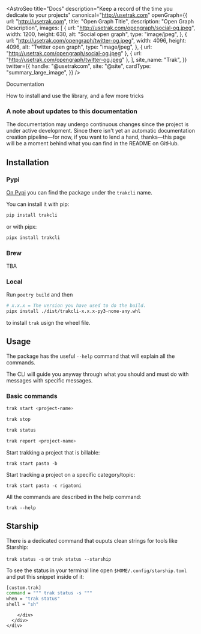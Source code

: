 
<AstroSeo
  title="Docs"
  description="Keep a record of the time you dedicate to your projects"
  canonical="http://usetrak.com"
  openGraph={{
    url: "http://usetrak.com",
    title: "Open Graph Title",
    description: "Open Graph Description",
    images: [
      {
        url: "http://usetrak.com/opengraph/social-og.jpeg",
        width: 1200,
        height: 630,
        alt: "Social open graph",
        type: "image/jpeg",
      },
      {
        url: "http://usetrak.com/opengraph/twitter-og.jpeg",
        width: 4096,
        height: 4096,
        alt: "Twitter open graph",
        type: "image/jpeg",
      },
      { url: "http://usetrak.com/opengraph/social-og.jpeg" },
      { url: "http://usetrak.com/opengraph/twitter-og.jpeg" },
    ],
    site_name: "Trak",
  }}
  twitter={{
    handle: "@usetrakcom",
    site: "@site",
    cardType: "summary_large_image",
  }}
/>
<BaseLayout>
  <Navigation />
  <section aria-labelledby="documentation-title" id="documentation">
    <div class="mx-auto w-full lg:px-24 max-w-7xl md:px-12 items-center px-8 py-24 scroll-mt-12">
      <div>
        <div class="max-w-2xl mx-auto">
          <p class="text-black font-extrabold lg:text-5xl text-4xl tracking-tight">Documentation</p>
          <p class="text-gray-500 lg:text-xl max-w-2xl mt-4 mx-auto text-base">How to install and use the library, and a few more tricks</p>
        </div>
        <div class="max-w-2xl prose mt-12 mx-auto">

### A note about updates to this documentation

The documentation may undergo continuous changes since the project is under active development.
Since there isn't yet an automatic documentation creation pipeline—for now,
if you want to lend a hand, thanks—this page will be a moment behind what you can find in the README on GitHub.

## Installation

### Pypi

[On Pypi](https://pypi.org/project/trakcli/) you can find the package under the `trakcli` name.

You can install it with pip:

```bash
pip install trakcli
```

or with pipx:

```bash
pipx install trakcli
```
### Brew

TBA
### Local

Run `poetry build` and then

```bash
# x.x.x = The version you have used to do the build.
pipx install ./dist/trakcli-x.x.x-py3-none-any.whl
```

to install `trak` usign the wheel file.


## Usage

The package has the useful `--help` command that will explain all the commands.

The CLI will guide you anyway through what you should and must do with messages with specific messages.

### Basic commands

```bash
trak start <project-name>

trak stop

trak status

trak report <project-name>
```

Start trakking a project that is billable:

`trak start pasta -b`

Start tracking a project on a specific category/topic:

`trak start pasta -c rigatoni`

All the commands are described in the help command:

`trak --help`

## Starship

There is a dedicated command that ouputs clean strings for tools like Starship:

`trak status -s` or `trak status --starship`

To see the status in your terminal line open `$HOME/.config/starship.toml`
and put this snippet inside of it:

```bash
[custom.trak]
command = """ trak status -s """
when = "trak status"
shell = "sh"
```

        </div>
      </div>
    </div>

  </section>
  <Footer />
</BaseLayout>
